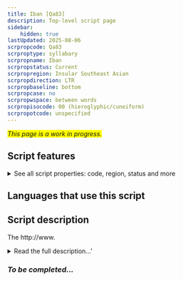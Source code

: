 ```yaml
---
title: Iban [Qa83]
description: Top-level script page
sidebar:
    hidden: true
lastUpdated: 2025-08-06
scrpropcode: Qa83
scrproptype: syllabary
scrpropname: Iban
scrpropstatus: Current
scrpropregion: Insular Southeast Asian
scrpropdirection: LTR
scrpropbaseline: bottom
scrpropcase: no
scrpropwspace: between words
scrpropisocode: 00 (hieroglyphic/cuneiform)
scrpropotcode: unspecified
---
```


<span style='background-color:yellow'>_This page is a work in progress._</span>


## Script features

<details>
<summary> See all script properties: code, region, status and more</summary>
<ScriptInfo />
</details>

## Languages that use this script

<WsList script='Qa83' wsMax='5' />

## Script description

The http://www.

<details><summary>Read the full description...'</summary>_Not yet available._</details>

### _To be completed..._

